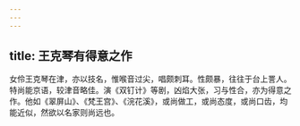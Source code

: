```yaml
---
---
---
```

title: 王克琴有得意之作
---



女伶王克琴在津，亦以技名，惟喉音过尖，唱颇刺耳。性颇暴，往往于台上詈人。特尚能京语，较津音略佳。演《双钉计》等剧，凶焰大张，习与性合，亦为得意之作。他如《翠屏山》、《梵王宫》、《浣花溪》，或尚做工，或尚态度，或尚口齿，均能近似，然欲以名家则尚远也。